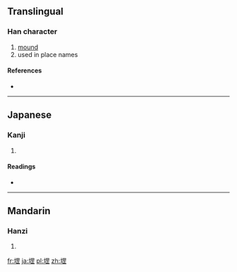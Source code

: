 ==Translingual==

===Han character===
{{Han char|rn=32|rad=土|as=10|sn=13|four=4611<sub>1</sub>|canj=土田中一 (GWLM)}}

# [[mound]]
# used in place names

====References====
* {{Han ref|kx=0234.270|dkj=05298|dj=0472.160|hdz=10472.070|uh=583D|ud=22589|bh=DCEF|bd=56559}}

----

==Japanese==

===Kanji===
{{ja-kanji|grade=|rs=土10}}

# {{defn|Japanese|sort=土10}}

====Readings====
* {{ja-readings|on=[[こう]] (kō)|kun=}}

----

==Mandarin==

===Hanzi===
{{cmn-hanzi|pin=[[gāng]] ([[gang1]])|wg=kang<sup>1</sup>}}

# {{defn|Mandarin|sort=土10}}

[[fr:堽]]
[[ja:堽]]
[[pl:堽]]
[[zh:堽]]